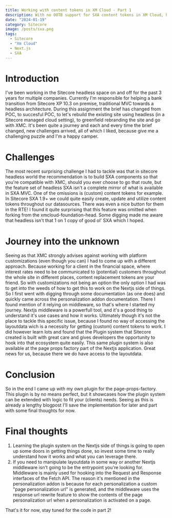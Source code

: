 ---
title: Working with content tokens in XM Cloud - Part 1
description: With no OOTB support for SXA content tokens in XM Cloud, how do we utilize this feature still?
date: "2024-01-19"
category: Sitecore
image: /posts/sxa.png
tags:
  - Sitecore
  - "Xm Cloud"
  - Next.js
  - SXA
---

# Introduction
I've been working in the Sitecore headless space on and off for the past 3 years for multiple companies. 
Currently I'm responsible for helping a bank transition from Sitecore XP 10.3 on premise, traditional MVC towards a headless architecture. 
During this assignment the brief has changed from POC, to succesful POC, to let's rebuild the existing site using headless (in a Sitecore managed cloud setting), to greenfield rebranding the site and go with XMC. 
It's been quite a journey and each and every time the brief changed, new challenges arrived, all of which I liked, because give me a challenging puzzle and I'm a happy camper.

# Challenges
The most recent surprising challenge I had to tackle was that in sitecore headless world the recommendation is to build SXA components so that you're compatible with XMC, should you ever choose to go that route, but the feature set of headless SXA isn't a complete mirror of what is available in SXA MVC. 
One of the omissions is (custom) content tokens for example. In Sitecore SXA 1.9+ we could quite easily create, update and utilize content tokens throughout our datasources. 
There was even a nice button for them in the RTE! I found it quite surprising that this feature was omitted when forking from the xmcloud-foundation-head. 
Some digging made me aware that headless isn't that 1 on 1 copy of good ol' SXA which I hoped. 

# Journey into the unknown
Seeing as that XMC strongly advises against working with platform customizations (even though you can) I had to come up with a different approach. 
Because working for a client in the financial space, where interest rates need to be communicated to (potential) customers throughout the whole site in different places, content replacement tokens are your friend.
So with customizations not being an option the only option I had was to get into the weeds of how to get this to work on the Nextjs side of things. 
So I first went with digging through some documentation (as one does) and quickly came across the personalization addon documentation. 
There I found mention of it relying on middleware, so that's where I started my journey. 
Nextjs middleware is a powerfull tool, and it's a good thing to understand it's use cases and how it works. 
Ultimately though it's not the place to tackle this specific issue, because I found no way of accessing the layoutdata wich is a necessity for getting (custom) content tokens to work.
I did however learn lots and found that the Plugin system that Sitecore created is built with great care and gives developers the opportunity to hook into that ecosystem quite easily. 
This same plugin system is also available at the page props factory part of the Nextjs application. 
Great news for us, because there we do have access to the layoutdata.

# Conclusion
So in the end I came up with my own plugin for the page-props-factory. 
This plugin is by no means perfect, but it showcases how the plugin system can be extended with logic to fit your (clients) needs. 
Seeing as this is already a lengthy blogpost I'll save the implementation for later and part with some final thoughts for now.

# Final thoughts
1. Learning the plugin system on the Nextjs side of things is going to open up some doors in getting things done, so invest some time to really understand how it works and what you can leverage there.
2. If you need to manipulate layoutdata in some way or another Nextjs middleware isn't going to be the entrypoint you're looking for. 
Middleware is mainly used for hooking into the Request and Response interfaces of the Fetch API. 
The reason it's mentioned in the personalization addon is because for each personalization a custom "page personalization url" is generated, and the middleware uses the response url rewrite feature to show the contents of the page personalization url when a personalization is activated on a page.

That's it for now, stay tuned for the code in part 2!